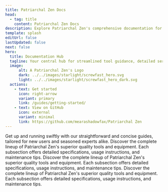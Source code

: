 ```yaml
---
title: Patriarchal Zen Docs
head:
  - tag: title
    content: Patriarchal Zen Docs
description: Explore Patriarchal Zen's comprehensive documentation for an in-depth look at our premium tools and construction services.
template: splash
editUrl: false
lastUpdated: false
next: false
hero:
  title: Documentation Hub
  tagline: Your central hub for streamlined tool guidance, detailed service docs, and project support.
  image:
      alt: A Patriarchal Zen's Logo
      dark: ../../images/starlight/screwfast_hero.svg
      light: ../../images/starlight/screwfast_hero_dark.svg
  actions:
    - text: Get started
      icon: right-arrow
      variant: primary
      link: /guides/getting-started/
    - text: View on GitHub
      icon: external
      variant: minimal
      link: https://github.com/mearashadowfax/Patriarchal Zen
---
```


<CardGrid stagger>

  <Card title="Quick Start Guides" icon="document">
    Get up and running swiftly with our straightforward and concise guides, tailored for new users and seasoned experts alike.
  </Card>

  <Card title="Tools & Equipment" icon="seti:eslint">
    Discover the complete lineup of Patriarchal Zen's superior quality tools and equipment. Each subsection offers detailed specifications, usage instructions, and maintenance tips.
  </Card>

   <Card title="Construction Services" icon="seti:puppet">
    Discover the complete lineup of Patriarchal Zen's superior quality tools and equipment. Each subsection offers detailed specifications, usage instructions, and maintenance tips.
  </Card>

   <Card title="Advanced Topics" icon="seti:terraform">
    Discover the complete lineup of Patriarchal Zen's superior quality tools and equipment. Each subsection offers detailed specifications, usage instructions, and maintenance tips.
  </Card>
</CardGrid>
